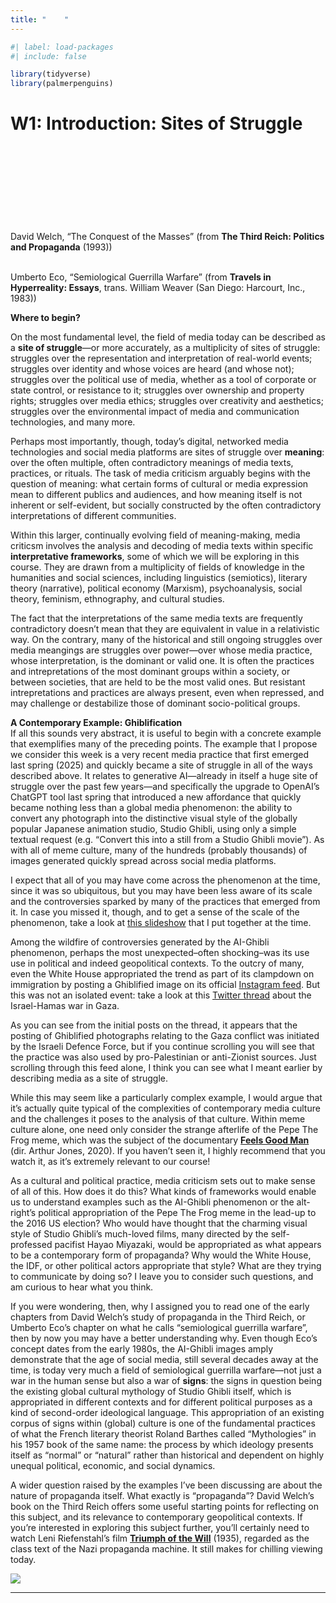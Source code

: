 ```yaml
---
title: "    "
---
```


```r
#| label: load-packages
#| include: false

library(tidyverse)
library(palmerpenguins)
```

# W1: Introduction: Sites of Struggle

::: {.column-margin}

<br><br><br><br><br><br><br><br>
David Welch, "The Conquest of the Masses" (from **The Third Reich: Politics and Propaganda** (1993))<br><br>

Umberto Eco, "Semiological Guerrilla Warfare" (from **Travels in Hyperreality: Essays**, trans. William Weaver (San Diego: Harcourt, Inc., 1983))

:::

**Where to begin?**

On the most fundamental level, the field of media today can be described as a **site of struggle**---or more accurately, as a multiplicity of sites of struggle: struggles over the representation and interpretation of real-world events; struggles over identity and whose voices are heard (and whose not); struggles over the political use of media, whether as a tool of corporate or state control, or resistance to it; struggles over ownership and property rights; struggles over media ethics; struggles over creativity and aesthetics; struggles over the environmental impact of media and communication technologies, and many more.

Perhaps most importantly, though, today's digital, networked media technologies and social media platforms are sites of struggle over **meaning**: over the often multiple, often contradictory meanings of media texts, practices, or rituals. The task of media criticism arguably begins with the question of meaning: what certain forms of cultural or media expression mean to different publics and audiences, and how meaning itself is not inherent or self-evident, but socially constructed by the often contradictory interpretations of different communities.

Within this larger, continually evolving field of meaning-making, media criticsm involves the analysis and decoding of media texts within specific **interpretative frameworks**, some of which we will be exploring in this course. They are drawn from a multiplicity of fields of knowledge in the humanities and social sciences, including linguistics (semiotics), literary theory (narrative), political economy (Marxism), psychoanalysis, social theory, feminism, ethnography, and cultural studies. 

The fact that the interpretations of the same media texts are frequently contradictory doesn't mean that they are equivalent in value in a relativistic way. On the contrary, many of the historical and still ongoing struggles over media meangings are struggles over power---over whose media practice, whose interpretation, is the dominant or valid one. It is often the practices and intrepretations of the most dominant groups within a society, or between societies, that are held to be the most valid ones. But resistant intrepretations and practices are always present, even when repressed, and may challenge or destabilize those of dominant socio-political groups.

**A Contemporary Example: Ghiblification**\
If all this sounds very abstract, it is useful to begin with a concrete example that exemplifies many of the preceding points. The example that I propose we consider this week is a very recent media practice that first emerged last spring (2025) and quickly became a site of struggle in all of the ways described above. It relates to generative AI---already in itself a huge site of struggle over the past few years---and specifically the upgrade to OpenAI's ChatGPT tool last spring that introduced a new affordance that quickly became nothing less than a global media phenomenon: the ability to convert any photograph into the distinctive visual style of the globally popular Japanese animation studio, Studio Ghibli, using only a simple textual request (e.g. "Convert this into a still from a Studio Ghibli movie"). As with all of meme culture, many of the hundreds (probably thousands) of images generated quickly spread across social media platforms.

I expect that all of you may have come across the phenomenon at the time, since it was so ubiquitous, but you may have been less aware of its scale and the controversies sparked by many of the practices that emerged from it. In case you missed it, though, and to get a sense of the scale of the phenomenon, take a look at [this slideshow](https://docs.google.com/presentation/d/1FPBb0D1y_HVb38amCBsOHN-8PpBTmGL9r-uxX9iM_Hw/edit?usp=sharing) that I put together at the time.

Among the wildfire of controversies generated by the AI-Ghibli phenomenon, perhaps the most unexpected--often shocking--was its use use in political and indeed geopolitical contexts. To the outcry of many, even the White House appropriated the trend as part of its clampdown on immigration by posting a Ghiblified image on its official [Instagram feed](https://www.instagram.com/p/DHtsRgiRzFL/?hl=en&img_index=1). But this was not an isolated event: take a look at this [Twitter thread](https://x.com/IDF/status/1906379841500254515) about the Israel-Hamas war in Gaza.

As you can see from the initial posts on the thread, it appears that the posting of Ghiblified photographs relating to the Gaza conflict was initiated by the Israeli Defence Force, but if you continue scrolling you will see that the practice was also used by pro-Palestinian or anti-Zionist sources. Just scrolling through this feed alone, I think you can see what I meant earlier by describing media as a site of struggle.

While this may seem like a particularly complex example, I would argue that it's actually quite typical of the complexities of contemporary media culture and the challenges it poses to the analysis of that culture. Within meme culture alone, one need only consider the strange afterlife of the Pepe The Frog meme, which was the subject of the documentary [**Feels Good Man**](https://www.feelsgoodmanfilm.com/) (dir. Arthur Jones, 2020). If you haven't seen it, I highly recommend that you watch it, as it's extremely relevant to our course!

As a cultural and political practice, media criticism sets out to make sense of all of this. How does it do this? What kinds of frameworks would enable us to understand examples such as the AI-Ghibli phenomenon or the alt-right's political appropriation of the Pepe The Frog meme in the lead-up to the 2016 US election? Who would have thought that the charming visual style of Studio Ghibli's much-loved films, many directed by the self-professed pacifist Hayao Miyazaki, would be appropriated as what appears to be a contemporary form of propaganda? Why would the White House, the IDF, or other political actors appropriate that style? What are they trying to communicate by doing so? I leave you to consider such questions, and am curious to hear what you think.

If you were wondering, then, why I assigned you to read one of the early chapters from David Welch's study of propaganda in the Third Reich, or Umberto Eco's chapter on what he calls "semiological guerrilla warfare", then by now you may have a better understanding why. Even though Eco's concept dates from the early 1980s, the AI-Ghibli images amply demonstrate that the age of social media, still several decades away at the time, is today very much a field of semiological guerrilla warfare---not just a war in the human sense but also a war of **signs**: the signs in question being the existing global cultural mythology of Studio Ghibli itself, which is appropriated in different contexts and for different political purposes as a kind of second-order ideological language. This appropriation of an existing corpus of signs within (global) culture is one of the fundamental practices of what the French literary theorist Roland Barthes called "Mythologies" in his 1957 book of the same name: the process by which ideology presents itself as "normal" or "natural" rather than historical and dependent on highly unequal political, economic, and social dynamics. 

A wider question raised by the examples I've been discussing are about the nature of propaganda itself. What exactly is "propaganda"? David Welch's book on the Third Reich offers some useful starting points for reflecting on this subject, and its relevance to contemporary geopolitical contexts. If you're interested in exploring this subject further, you'll certainly need to watch Leni Riefenstahl's film [**Triumph of the Will**](https://museums.nuernberg.de/documentation-center/nazi-party-rallies/triumph-of-the-will) (1935), regarded as the class text of the Nazi propaganda machine. It still makes for chilling viewing today.

![](img/image2.png)

***